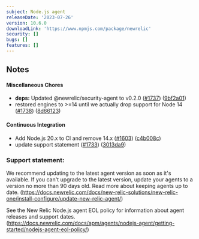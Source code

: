 ```yaml
---
subject: Node.js agent
releaseDate: '2023-07-26'
version: 10.6.0
downloadLink: 'https://www.npmjs.com/package/newrelic'
security: []
bugs: []
features: []
---
```


## Notes

#### Miscellaneous Chores

* **deps:** Updated @newrelic/security-agent to v0.2.0 ([#1737](https://github.com/newrelic/node-newrelic/pull/1737)) ([9bf2a01](https://github.com/newrelic/node-newrelic/commit/9bf2a011aed846a024d6445f557eb8eb7d2e5efe))
* restored engines to >=14 until we actually drop support for Node 14 ([#1738](https://github.com/newrelic/node-newrelic/pull/1738)) ([8d66123](https://github.com/newrelic/node-newrelic/commit/8d66123105d25a3f949f0f5c2db53ecb7e9f2df0))

#### Continuous Integration

* Add Node.js 20.x to CI and remove 14.x ([#1603](https://github.com/newrelic/node-newrelic/pull/1603)) ([c4b008c](https://github.com/newrelic/node-newrelic/commit/c4b008c98c758ba3e669768a840e40dd8fe3e681))
* update support statement ([#1733](https://github.com/newrelic/node-newrelic/pull/1733)) ([3013da9](https://github.com/newrelic/node-newrelic/commit/3013da977ed6dae70bef81b1f1cf0dbf4acbb37b))


### Support statement:

We recommend updating to the latest agent version as soon as it's available. If you can't upgrade to the latest version, update your agents to a version no more than 90 days old. Read more about keeping agents up to date. (https://docs.newrelic.com/docs/new-relic-solutions/new-relic-one/install-configure/update-new-relic-agent/)

See the New Relic Node.js agent EOL policy for information about agent releases and support dates. (https://docs.newrelic.com/docs/apm/agents/nodejs-agent/getting-started/nodejs-agent-eol-policy/)